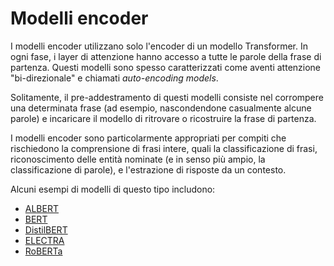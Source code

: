 # Modelli encoder

<Youtube id="MUqNwgPjJvQ" />

I modelli encoder utilizzano solo l'encoder di un modello Transformer. In ogni fase, i layer di attenzione hanno accesso a tutte le parole della frase di partenza. Questi modelli sono spesso caratterizzati come aventi attenzione "bi-direzionale" e chiamati *auto-encoding models*.

Solitamente, il pre-addestramento di questi modelli consiste nel corrompere una determinata frase (ad esempio, nascondendone casualmente alcune parole) e incaricare il modello di ritrovare o ricostruire la frase di partenza.

I modelli encoder sono particolarmente appropriati per compiti che rischiedono la comprensione di frasi intere, quali la classificazione di frasi, riconoscimento delle entità nominate (e in senso più ampio, la classificazione di parole), e l'estrazione di risposte da un contesto.

Alcuni esempi di modelli di questo tipo includono:

- [ALBERT](https://huggingface.co/transformers/model_doc/albert.html)
- [BERT](https://huggingface.co/transformers/model_doc/bert.html)
- [DistilBERT](https://huggingface.co/transformers/model_doc/distilbert.html)
- [ELECTRA](https://huggingface.co/transformers/model_doc/electra.html)
- [RoBERTa](https://huggingface.co/transformers/model_doc/roberta.html)
